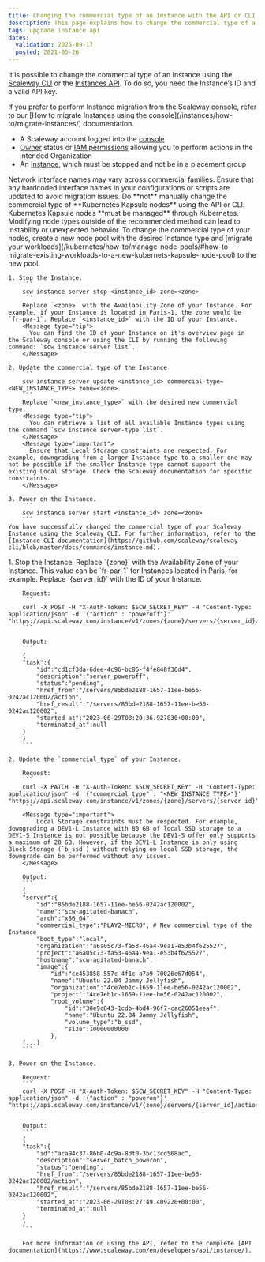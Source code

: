 ```yaml
---
title: Changing the commercial type of an Instance with the API or CLI
description: This page explains how to change the commercial type of a Scaleway Instance with the API or CLI
tags: upgrade instance api
dates:
  validation: 2025-09-17
  posted: 2021-05-26
---
```



It is possible to change the commercial type of an Instance using the [Scaleway CLI](/scaleway-cli/quickstart/) or the [Instances API](https://www.scaleway.com/en/developers/api/instance/).
To do so, you need the Instance’s ID and a valid API key.

<Message type="tip">
  If you prefer to perform Instance migration from the Scaleway console, refer to our [How to migrate Instances using the console](/instances/how-to/migrate-instances/) documentation.
</Message>

<Requirements />

- A Scaleway account logged into the [console](https://console.scaleway.com)
- [Owner](/iam/concepts/#owner) status or [IAM permissions](/iam/concepts/#permission) allowing you to perform actions in the intended Organization
- An [Instance](/instances/how-to/create-an-instance/), which must be stopped and not be in a placement group

<Message type="important">
  Network interface names may vary across commercial families. Ensure that any hardcoded interface names in your configurations or scripts are updated to avoid migration issues.
</Message>

<Message type="important">
  Do **not** manually change the commercial type of **Kubernetes Kapsule nodes** using the API or CLI. Kubernetes Kapsule nodes **must be managed** through Kubernetes. Modifying node types outside of the recommended method can lead to instability or unexpected behavior.
  To change the commercial type of your nodes, create a new node pool with the desired Instance type and [migrate your workloads](/kubernetes/how-to/manage-node-pools/#how-to-migrate-existing-workloads-to-a-new-kubernets-kapsule-node-pool) to the new pool.
</Message>
<Tabs id="updateinstance">
  <TabsTab label="CLI">

    1. Stop the Instance.
        ```
        scw instance server stop <instance_id> zone=<zone>
        ```
        Replace `<zone>` with the Availability Zone of your Instance. For example, if your Instance is located in Paris-1, the zone would be `fr-par-1`. Replace `<instance_id>` with the ID of your Instance.
        <Message type="tip">
          You can find the ID of your Instance on it's overview page in the Scaleway console or using the CLI by running the following command: `scw instance server list`.
        </Message>

    2. Update the commercial type of the Instance
        ```
        scw instance server update <instance_id> commercial-type=<NEW_INSTANCE_TYPE> zone=<zone>
        ```
        Replace `<new_instance_type>` with the desired new commercial type.
        <Message type="tip">
          You can retrieve a list of all available Instance types using the command `scw instance server-type list`.
        </Message>
        <Message type="important">
          Ensure that Local Storage constraints are respected. For example, downgrading from a larger Instance type to a smaller one may not be possible if the smaller Instance type cannot support the existing Local Storage. Check the Scaleway documentation for specific constraints.
        </Message>

    3. Power on the Instance.
        ```
        scw instance server start <instance_id> zone=<zone>
        ```
    You have successfully changed the commercial type of your Scaleway Instance using the Scaleway CLI. For further information, refer to the [Instance CLI documentation](https://github.com/scaleway/scaleway-cli/blob/master/docs/commands/instance.md).
  </TabsTab>
  <TabsTab label="API">
    1. Stop the Instance. Replace `{zone}` with the Availability Zone of your Instance. This value can be `fr-par-1` for Instances located in Paris, for example. Replace `{server_id}` with the ID of your Instance.

        Request:
        ```
        curl -X POST -H "X-Auth-Token: $SCW_SECRET_KEY" -H "Content-Type: application/json" -d '{"action" : "poweroff"}' "https://api.scaleway.com/instance/v1/zones/{zone}/servers/{server_id}/action"
        ```

        Output:
        ```
        {
        "task":{
            "id":"cd1cf3da-6dee-4c96-bc86-f4fe848f36d4",
            "description":"server_poweroff",
            "status":"pending",
            "href_from":"/servers/85bde2188-1657-11ee-be56-0242ac120002/action",
            "href_result":"/servers/85bde2188-1657-11ee-be56-0242ac120002",
            "started_at":"2023-06-29T08:20:36.927830+00:00",
            "terminated_at":null
        }
        }
        ```

    2. Update the `commercial_type` of your Instance.

        Request:
        ```
        curl -X PATCH -H "X-Auth-Token: $SCW_SECRET_KEY" -H "Content-Type: application/json" -d '{"commercial_type" : "<NEW_INSTANCE_TYPE>"}' "https://api.scaleway.com/instance/v1/zones/{zone}/servers/{server_id}"
        ```
        <Message type="important">
            Local Storage constraints must be respected. For example, downgrading a DEV1-L Instance with 80 GB of local SSD storage to a DEV1-S Instance is not possible because the DEV1-S offer only supports a maximum of 20 GB. However, if the DEV1-L Instance is only using Block Storage (`b_ssd`) without relying on local SSD storage, the downgrade can be performed without any issues.
        </Message>

        Output:
        ```
        {
        "server":{
            "id":"85bde2188-1657-11ee-be56-0242ac120002",
            "name":"scw-agitated-banach",
            "arch":"x86_64",
            "commercial_type":"PLAY2-MICRO", # New commercial type of the Instance
            "boot_type":"local",
            "organization":"a6a05c73-fa53-46a4-9ea1-e53b4f625527",
            "project":"a6a05c73-fa53-46a4-9ea1-e53b4f625527",
            "hostname":"scw-agitated-banach",
            "image":{
                "id":"ce453858-557c-4f1c-a7a9-70026e67d054",
                "name":"Ubuntu 22.04 Jammy Jellyfish",
                "organization":"4ce7eb1c-1659-11ee-be56-0242ac120002",
                "project":"4ce7eb1c-1659-11ee-be56-0242ac120002",
                "root_volume":{
                    "id":"30e9c843-1cdb-4bd4-96f7-cac26051eeaf",
                    "name":"Ubuntu 22.04 Jammy Jellyfish",
                    "volume_type":"b_ssd",
                    "size":10000000000
                },
        [...]
        ```

    3. Power on the Instance.

        Request:
        ```
        curl -X POST -H "X-Auth-Token: $SCW_SECRET_KEY" -H "Content-Type: application/json" -d '{"action" : "poweron"}' "https://api.scaleway.com/instance/v1/{zone}/servers/{server_id}/action"
        ```

        Output:
        ```
        {
        "task":{
            "id":"aca94c37-86b0-4c9a-8df0-3bc13cd568ac",
            "description":"server_batch_poweron",
            "status":"pending",
            "href_from":"/servers/85bde2188-1657-11ee-be56-0242ac120002/action",
            "href_result":"/servers/85bde2188-1657-11ee-be56-0242ac120002",
            "started_at":"2023-06-29T08:27:49.409220+00:00",
            "terminated_at":null
        }
        }
        ```

        For more information on using the API, refer to the complete [API documentation](https://www.scaleway.com/en/developers/api/instance/).
  </TabsTab>
</Tabs>
